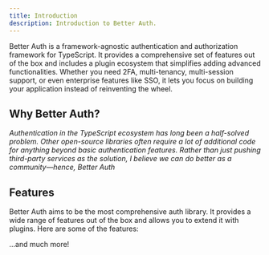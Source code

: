 ```yaml
---
title: Introduction
description: Introduction to Better Auth.
---
```


Better Auth is a framework-agnostic authentication and authorization framework for TypeScript. It provides a comprehensive set of features out of the box and includes a plugin ecosystem that simplifies adding advanced functionalities. Whether you need 2FA, multi-tenancy, multi-session support, or even enterprise features like SSO, it lets you focus on building your application instead of reinventing the wheel.

## Why Better Auth?

*Authentication in the TypeScript ecosystem has long been a half-solved problem. Other open-source libraries often require a lot of additional code for anything beyond basic authentication features. Rather than just pushing third-party services as the solution, I believe we can do better as a community—hence, Better Auth*

## Features

Better Auth aims to be the most comprehensive auth library. It provides a wide range of features out of the box and allows you to extend it with plugins. Here are some of the features:

<Features/>

...and much more!
